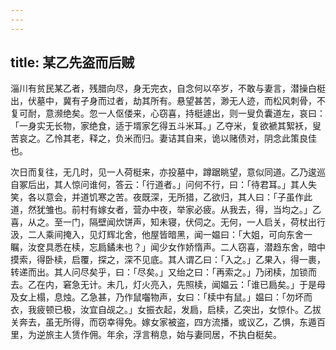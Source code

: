 ```yaml
---
---
---
```

title: 某乙先盗而后贼
---



淄川有贫民某乙者，残腊向尽，身无完衣，自念何以卒岁，不敢与妻言，潜操白梃出，伏墓中，冀有孑身而过者，劫其所有。悬望甚苦，渺无人迹，而松风刺骨，不复可耐，意濒绝矣。忽一人伛偻来，心窃喜，持梃遽出，则一叟负囊道左，哀曰：「一身实无长物，家绝食，适于壻家乞得五斗米耳。」乙夺米，复欲褫其絮袄，叟苦哀之。乙怜其老，释之，负米而归。妻诘其自来，诡以赌债对，阴念此策良佳也。

次日而复往，无几时，见一人荷梃来，亦投墓中，蹲踞眺望，意似同道。乙乃逡巡自冢后出，其人惊问谁何，答云：「行道者。」问何不行，曰：「待君耳。」其人失笑，各以意会，并道饥寒之苦。夜既深，无所猎，乙欲归，其人曰：「子虽作此道，然犹雏也。前村有嫁女者，营办中夜，举家必疲。从我去，得，当均之。」乙喜，从之。至一门，隔壁闻炊饼声，知未寝，伏伺之。无何，一人启关，荷杖出行汲，二人乘间掩入，见灯辉北舍，他屋皆暗黑，闻一媪曰：「大姐，可向东舍一瞩，汝奁具悉在椟，忘扃鐍未也？」闻少女作娇惰声。二人窃喜，潜趋东舍，暗中摸索，得卧椟，启覆，探之，深不见底。其人谓乙曰：「入之。」乙果入，得一裹，转递而出。其人问尽矣乎，曰：「尽矣。」又绐之曰：「再索之。」乃闭椟，加锁而去。乙在内，窘急无计。未几，灯火亮入，先照椟，闻媪云：「谁已扃矣。」于是母及女上榻，息烛。乙急甚，乃作鼠囓物声，女曰：「椟中有鼠。」媪曰：「勿坏而衣，我疲顿已极，汝宜自觇之。」女振衣起，发扃，启椟，乙突出，女惊仆。乙拔关奔去，虽无所得，而窃幸得免。嫁女家被盗，四方流播，或议乙，乙惧，东遁百里，为逆旅主人赁作佣。年余，浮言稍息，始与妻同居，不执白梃矣。